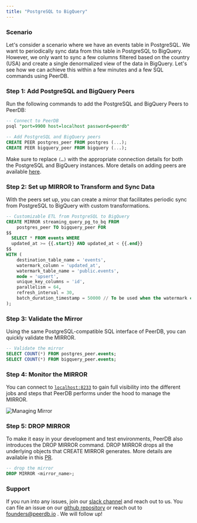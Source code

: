 ```yaml
---
title: "PostgreSQL to BigQuery"
---
```


### Scenario

Let's consider a scenario where we have an events table in PostgreSQL. We want to periodically sync data from this table in PostgreSQL to BigQuery. However, we only want to sync a few columns filtered based on the country (USA) and create a single denormalized view of the data in BigQuery. Let's see how we can achieve this within a few minutes and a few SQL commands using PeerDB.

### Step 1: Add PostgreSQL and BigQuery Peers

Run the following commands to add the PostgreSQL and BigQuery Peers to PeerDB:

```sql
-- Connect to PeerDB
psql "port=9900 host=localhost password=peerdb"

-- Add PostgreSQL and BigQuery peers
CREATE PEER postgres_peer FROM postgres (...);
CREATE PEER bigquery_peer FROM bigquery (...);
```

Make sure to replace `(…)` with the appropriate connection details for both the PostgreSQL and BigQuery instances. More details on adding peers are available [here](/sql/commands/create-peer).

### **Step 2: Set up MIRROR to Transform and Sync Data**

With the peers set up, you can create a mirror that facilitates periodic sync from PostgreSQL to BigQuery with custom transformations.

```sql
-- Customizable ETL from PostgreSQL to BigQuery
CREATE MIRROR streaming_query_pg_to_bq FROM
	postgres_peer TO bigquery_peer FOR
$$
  SELECT * FROM events WHERE
  updated_at >= {{.start}} AND updated_at < {{.end}}
$$
WITH (
	destination_table_name = 'events',
	watermark_column = 'updated_at',
	watermark_table_name = 'public.events',
	mode = 'upsert',
	unique_key_columns = 'id',
	parallelism = 64,
	refresh_interval = 30,
	batch_duration_timestamp = 50000 // To be used when the watermark column is of type TIMESTAMP
);
```

### **Step 3: Validate the Mirror**

Using the same PostgreSQL-compatible SQL interface of PeerDB, you can quickly validate the MIRROR.

```sql
-- Validate the mirror
SELECT COUNT(*) FROM postgres_peer.events;
SELECT COUNT(*) FROM bigquery_peer.events;
```

### Step 4: Monitor the MIRROR

You can connect to [`localhost:8233`](http://`localhost:8233`) to gain full visibility into the different jobs and steps that PeerDB performs under the hood to manage the MIRROR.

![Managing Mirror](../images/managing_mirror.png)

### Step 5: DROP MIRROR

To make it easy in your development and test environments, PeerDB also introduces the DROP MIRROR command. DROP MIRROR drops all the underlying objects that CREATE MIRROR generates. More details are available in this [PR](https://github.com/PeerDB-io/peerdb/pull/93).

```sql
-- drop the mirror
DROP MIRROR <mirror_name>;
```

### Support

If you run into any issues, join our [slack channel](https://join.slack.com/t/peerdb-public/shared_invite/zt-1wo9jydev-EXInbMtCtpAKFFWdi7QvLQ) and reach out to us. You can file an issue on our [github repository](https://github.com/peerdb-io/peerdb) or reach out to founders@peerdb.io . We will follow up!
